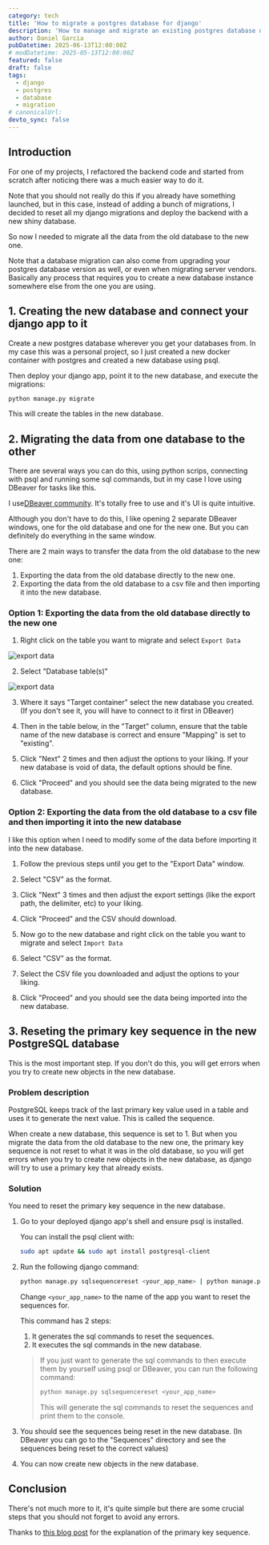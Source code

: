 ```yaml
---
category: tech
title: 'How to migrate a postgres database for django'
description: 'How to manage and migrate an existing postgres database used by a django app to a new database'
author: Daniel Garcia
pubDatetime: 2025-06-13T12:00:00Z
# modDatetime: 2025-05-13T12:00:00Z
featured: false
draft: false
tags:
  - django
  - postgres
  - database
  - migration
# canonicalUrl:
devto_sync: false
---
```



## Introduction

For one of my projects, I refactored the backend code and started from scratch after noticing there was a much easier way to do it.

Note that you should not really do this if you already have something launched, but in this case, instead of adding a bunch of migrations, I decided to reset all my django migrations and deploy the backend with a new shiny database.

So now I needed to migrate all the data from the old database to the new one.

Note that a database migration can also come from upgrading your postgres database version as well, or even when migrating server vendors. Basically any process that requires you to create a new database instance somewhere else from the one you are using.

<WebsiteDesignCTA client:visible />

## 1. Creating the new database and connect your django app to it

Create a new postgres database wherever you get your databases from. In my case this was a personal project, so I just created a new docker container with postgres and created a new database using psql.

Then deploy your django app, point it to the new database, and execute the migrations:

```bash
python manage.py migrate
```

This will create the tables in the new database.

## 2. Migrating the data from one database to the other

There are several ways you can do this, using python scrips, connecting with psql and running some sql commands, but in my case I love using DBeaver for tasks like this.

I use[DBeaver community](https://dbeaver.io/download/). It's totally free to use and it's UI is quite intuitive.

Although you don't have to do this, I like opening 2 separate DBeaver windows, one for the old database and one for the new one. But you can definitely do everything in the same window.

There are 2 main ways to transfer the data from the old database to the new one:

1. Exporting the data from the old database directly to the new one.
2. Exporting the data from the old database to a csv file and then importing it into the new database.

### Option 1: Exporting the data from the old database directly to the new one

1. Right click on the table you want to migrate and select `Export Data`

![export data](./export_data.png)

2. Select "Database table(s)"

![export data](./export-options.png)

3. Where it says "Target container" select the new database you created. (If you don't see it, you will have to connect to it first in DBeaver)

4. Then in the table below, in the "Target" column, ensure that the table name of the new database is correct and ensure "Mapping" is set to "existing".

5. Click "Next" 2 times and then adjust the options to your liking. If your new database is void of data, the default options should be fine.

6. Click "Proceed" and you should see the data being migrated to the new database.

### Option 2: Exporting the data from the old database to a csv file and then importing it into the new database

I like this option when I need to modify some of the data before importing it into the new database.

1. Follow the previous steps until you get to the "Export Data" window.

2. Select "CSV" as the format.

3. Click "Next" 3 times and then adjust the export settings (like the export path, the delimiter, etc) to your liking.

4. Click "Proceed" and the CSV should download.

5. Now go to the new database and right click on the table you want to migrate and select `Import Data`

6. Select "CSV" as the format.

7. Select the CSV file you downloaded and adjust the options to your liking.

8. Click "Proceed" and you should see the data being imported into the new database.

## 3. Reseting the primary key sequence in the new PostgreSQL database

This is the most important step. If you don't do this, you will get errors when you try to create new objects in the new database.

### Problem description

PostgreSQL keeps track of the last primary key value used in a table and uses it to generate the next value. This is called the sequence.

When create a new database, this sequence is set to 1. But when you migrate the data from the old database to the new one, the primary key sequence is not reset to what it was in the old database, so you will get errors when you try to create new objects in the new database, as django will try to use a primary key that already exists.

### Solution

You need to reset the primary key sequence in the new database.

1. Go to your deployed django app's shell and ensure psql is installed.

   You can install the psql client with:

   ```bash
   sudo apt update && sudo apt install postgresql-client
   ```

2. Run the following django command:

   ```bash
   python manage.py sqlsequencereset <your_app_name> | python manage.py dbshell
   ```

   Change `<your_app_name>` to the name of the app you want to reset the sequences for.

   This command has 2 steps:

   1. It generates the sql commands to reset the sequences.
   2. It executes the sql commands in the new database.

   > If you just want to generate the sql commands to then execute them by yourself using psql or DBeaver, you can run the following command:
   >
   > ```bash
   > python manage.py sqlsequencereset <your_app_name>
   > ```
   >
   > This will generate the sql commands to reset the sequences and print them to the console.

3. You should see the sequences being reset in the new database. (In DBeaver you can go to the "Sequences" directory and see the sequences being reset to the correct values)

4. You can now create new objects in the new database.

## Conclusion

There's not much more to it, it's quite simple but there are some crucial steps that you should not forget to avoid any errors.

Thanks to [this blog post](https://www.calazan.com/how-to-reset-the-primary-key-sequence-in-postgresql-with-django/) for the explanation of the primary key sequence.
